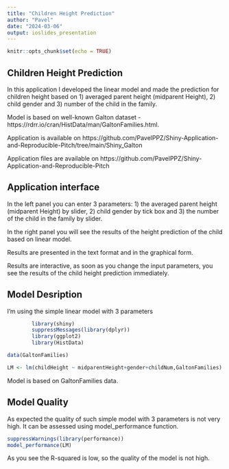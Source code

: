 ```yaml
---
title: "Children Height Prediction"
author: "Pavel"
date: "2024-03-06"
output: ioslides_presentation
---
```


```r
knitr::opts_chunk$set(echo = TRUE)
```


## Children Height Prediction 

In this application I developed the linear model and made the prediction for children height based on 1) averaged parent height (midparent Height), 2) child gender and 3) number of the child in the family.

Model is based on well-known Galton  dataset - https://rdrr.io/cran/HistData/man/GaltonFamilies.html.

Application is available on 
https://github.com/PavelPPZ/Shiny-Application-and-Reproducible-Pitch/tree/main/Shiny_Galton

Application files are available on
https://github.com/PavelPPZ/Shiny-Application-and-Reproducible-Pitch

## Application interface

In the left panel you can enter 3 parameters: 1) the averaged parent height (midparent Height) by slider, 2) child gender by tick box and 3) the number of the child in the family by slider. 

In the right panel you will see the results of the height prediction of the child based on linear model.

Results are presented in the text format and in the graphical form. 

Results are interactive, as soon as you change the input parameters, you see the results of the child height prediction immediately.

## Model Desription
I'm using the simple linear model with 3 parameters 

```r
        library(shiny)
        suppressMessages(library(dplyr)) 
        library(ggplot2)
        library(HistData)

data(GaltonFamilies)

LM <- lm(childHeight ~ midparentHeight+gender+childNum,GaltonFamilies)

```

Model is based on GaltonFamilies data.

## Model Quality

As expected the quality of such simple model with 3 parameters is not very high. It can be assessed using model_performance function.
```r
suppressWarnings(library(performance))
model_performance(LM)
```

As you see the R-squared is low, so the quality of the model is not high.

